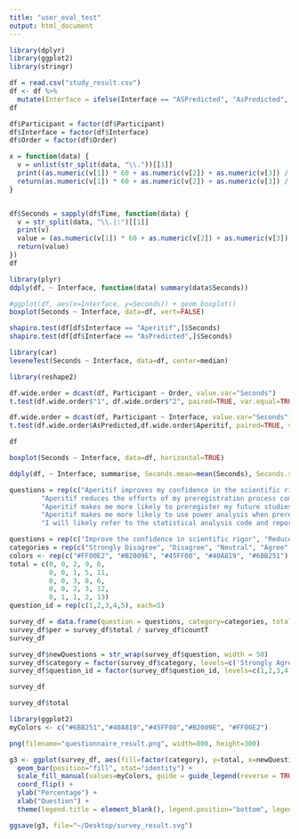 ```yaml
---
title: "user_eval_test"
output: html_document
---
```


```r
library(dplyr)
library(ggplot2)
library(stringr)

df = read.csv("study_result.csv")
df <- df %>%
  mutate(Interface = ifelse(Interface == "ASPredicted", "AsPredicted", Interface))
df
```

```r
df$Participant = factor(df$Participant)
df$Interface = factor(df$Interface)
df$Order = factor(df$Order)

x = function(data) {
  v = unlist(str_split(data, "\\."))[[1]]
  print((as.numeric(v[1]) * 60 + as.numeric(v[2]) + as.numeric(v[3]) / 100))
  return(as.numeric(v[1]) * 60 + as.numeric(v[2]) + as.numeric(v[3]) / 100)
}


df$Seconds = sapply(df$Time, function(data) {
  v = str_split(data, "\\.|:")[[1]]
  print(v)
  value = (as.numeric(v[1]) * 60 + as.numeric(v[2]) + as.numeric(v[3]) / 100)
  return(value)
})
df
```

```r
library(plyr)
ddply(df, ~ Interface, function(data) summary(data$Seconds))

#ggplot(df, aes(x=Interface, y=Seconds)) + geom_boxplot()
boxplot(Seconds ~ Interface, data=df, vert=FALSE)
```
```r
shapiro.test(df[df$Interface == "Aperitif",]$Seconds)
shapiro.test(df[df$Interface == "AsPredicted",]$Seconds)
```

```r
library(car)
leveneTest(Seconds ~ Interface, data=df, center=median)
```

```r
library(reshape2)

df.wide.order = dcast(df, Participant ~ Order, value.var="Seconds")
t.test(df.wide.order$"1", df.wide.order$"2", paired=TRUE, var.equal=TRUE)
```

```r
df.wide.order = dcast(df, Participant ~ Interface, value.var="Seconds")
t.test(df.wide.order$AsPredicted,df.wide.order$Aperitif, paired=TRUE, var.equal=TRUE)
```
```r
df
```

```r

boxplot(Seconds ~ Interface, data=df, horizontal=TRUE)
```

```r
ddply(df, ~ Interface, summarise, Seconds.mean=mean(Seconds), Seconds.sd = sd(Seconds))

```


```r
questions = rep(c("Aperitif improves my confidence in the scientific rigor of my research plan compared to the original template.",
        "Aperitif reduces the efforts of my preregistration process compared to the original template. ",
        "Aperitif makes me more likely to preregister my future studies compared to using the original template.",
        "Aperitif makes me more likely to use power analysis when preregistering the study compared to using the original template. ",
        "I will likely refer to the statistical analysis code and report generated by Aperitif after my preregistration. "), each=5)

questions = rep(c("Improve the confidence in scientific rigor", "Reduce the efforts of preregistration", "More likely to preregister future studies", "More likely to use power analysis", "Refer to the statistical analysis code and method section"), each=5)
categories = rep(c("Strongly Disagree", "Disagree", "Neutral", "Agree", "Strongly Agree"), 5)
colors <- rep(c("#FF00E2", "#B2009E", "#45FF00", "#40A819", "#6BB251"), 5)
total = c(0, 0, 2, 9, 6,
          0, 0, 1, 5, 11,
          0, 0, 3, 8, 6,
          0, 0, 2, 3, 12,
          0, 1, 1, 2, 13)
question_id = rep(c(1,2,3,4,5), each=5)

survey_df = data.frame(question = questions, category=categories, total=total, countT = 17, question_id=question_id, color=colors)
survey_df$per = survey_df$total / survey_df$countT
survey_df
```
```r

survey_df$newQuestions = str_wrap(survey_df$question, width = 50)
survey_df$category = factor(survey_df$category, levels=c('Strongly Agree', 'Agree', 'Neutral', "Disagree", "Strongly Disagree"))
survey_df$question_id = factor(survey_df$question_id, levels=c(1,2,3,4,5))

survey_df
```
```r
survey_df$total
```


```r
library(ggplot2)
myColors <- c("#6BB251","#40A819","#45FF00","#B2009E", "#FF00E2")

png(filename="questionnaire_result.png", width=800, height=300)

g3 <- ggplot(survey_df, aes(fill=factor(category), y=total, x=newQuestions)) + 
  geom_bar(position="fill", stat="identity") +
  scale_fill_manual(values=myColors, guide = guide_legend(reverse = TRUE)) +
  coord_flip() + 
  ylab("Percentage") + 
  xlab("Question") +
  theme(legend.title = element_blank(), legend.position="bottom", legend.box = "horizontal")

ggsave(g3, file="~/Desktop/survey_result.svg")
```

